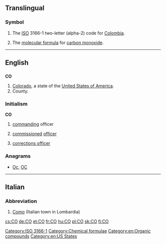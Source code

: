 {{also|Appendix:Variations of "co"}}
==Translingual==
===Symbol===
{{infl|mul|symbol}}
# The [[ISO]] 3166-1 two-letter (alpha-2) code for [[Colombia]].
# {{chemistry|lang=mul}} The [[molecular formula]] for [[carbon monoxide]].

[[Category:ISO 3166-1]]
[[Category:Chemical formulae]]
[[Category:en:Organic compounds]]
----

==English==

==={{abbreviation}}===
'''CO'''

# [[Colorado]], a state of the [[United States of America]].
# County.

===Initialism===
'''CO'''

# {{military}} [[command]]ing officer
# {{military}} [[commission]]ed [[officer]]
# {{US}}{{law enforcement}} [[corrections officer]]

===Anagrams===
* [[Oc#English|Oc]], [[OC#English|OC]]


[[Category:en:US States]]

----

==Italian==

===Abbreviation===
{{infl|it|abbreviation}}

# [[Como]] (Italian town in Lombardia)

[[cs:CO]]
[[de:CO]]
[[et:CO]]
[[fr:CO]]
[[hu:CO]]
[[pl:CO]]
[[sk:CO]]
[[fi:CO]]